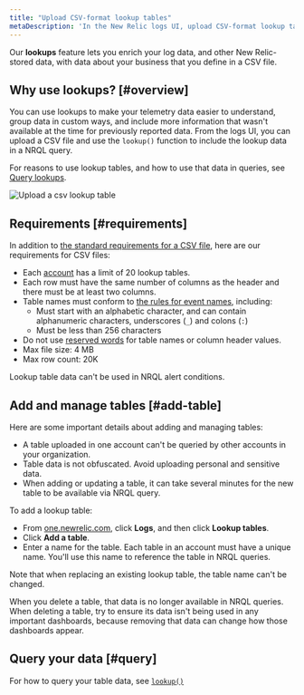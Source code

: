 ```yaml
---
title: "Upload CSV-format lookup tables"
metaDescription: 'In the New Relic logs UI, upload CSV-format lookup tables and use that data in combination with other New Relic data.'
---
```



Our **lookups** feature lets you enrich your log data, and other New Relic-stored data, with data about your business that you define in a CSV file. 

## Why use lookups? [#overview]

You can use lookups to make your telemetry data easier to understand, group data in custom ways, and include more information that wasn't available at the time for previously reported data. From the logs UI, you can upload a CSV file and use the `lookup()` function to include the lookup data in a NRQL query. 

For reasons to use lookup tables, and how to use that data in queries, see [Query lookups](/docs/query-your-data/nrql-new-relic-query-language/nrql-query-tutorials/lookups).

<img
  title="Upload a csv lookup table"
  alt="Upload a csv lookup table"
  src={logsLookupTableUi}
/>

## Requirements [#requirements]

 In addition to [the standard requirements for a CSV file](https://www.rfc-editor.org/rfc/rfc4180), here are our requirements for CSV files: 

* Each [account](/docs/accounts/accounts-billing/account-structure/new-relic-account-structure/#organization-accounts) has a limit of 20 lookup tables.
* Each row must have the same number of columns as the header and there must be at least two columns.
* Table names must conform to [the rules for event names](/docs/data-apis/ingest-apis/event-api/introduction-event-api/#limits), including: 
  * Must start with an alphabetic character, and can contain alphanumeric characters, underscores (`_`) and colons (`:`) 
  * Must be less than 256 characters 
* Do not use [reserved words](/docs/data-apis/custom-data/custom-events/data-requirements-limits-custom-event-data/#reserved-words) for table names or column header values.
* Max file size: 4 MB
* Max row count: 20K

Lookup table data can't be used in NRQL alert conditions. 

## Add and manage tables [#add-table]

Here are some important details about adding and managing tables: 

* A table uploaded in one account can't be queried by other accounts in your organization. 
* Table data is not obfuscated. Avoid uploading personal and sensitive data.
* When adding or updating a table, it can take several minutes for the new table to be available via NRQL query. 

To add a lookup table: 

* From [one.newrelic.com](https://one.newrelic.com), click **Logs**, and then click **Lookup tables**. 
* Click **Add a table**.
* Enter a name for the table. Each table in an account must have a unique name. You'll use this name to reference the table in NRQL queries. 

Note that when replacing an existing lookup table, the table name can't be changed.

When you delete a table, that data is no longer available in NRQL queries. When deleting a table, try to ensure its data isn't being used in any important dashboards, because removing that data can change how those dashboards appear.

## Query your data [#query]

For how to query your table data, see [`lookup()`](????)


